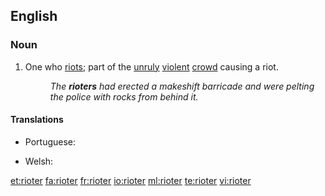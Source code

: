 ==English==

===Noun===
{{en-noun}}

# One who [[riot]]s; part of the [[unruly]] [[violent]] [[crowd]] causing a riot.
#: ''The '''rioters''' had erected a makeshift barricade and were pelting the police with rocks from behind it.''

====Translations====
{{trans-top|one who riots}}
* Portuguese: {{t+|pt|baderneiro|m}}
{{trans-mid}}
* Welsh: {{t|cy|terfysgwr|m}}
{{trans-bottom}}

[[et:rioter]]
[[fa:rioter]]
[[fr:rioter]]
[[io:rioter]]
[[ml:rioter]]
[[te:rioter]]
[[vi:rioter]]